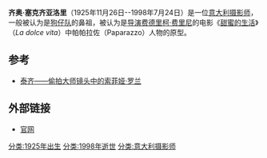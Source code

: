 '''齐奥·塞克齐亚洛里'''（1925年11月26日--1998年7月24日）是一位[[意大利|意大利]][[摄影师|摄影师]]，一般被认为是[[狗仔队|狗仔队]]的鼻祖，被认为是[[导演|导演]][[费德里柯·费里尼|费德里柯·费里尼]]的电影《[[甜蜜的生活|甜蜜的生活]]》（''La dolce vita''）中帕帕拉佐（Paparazzo）人物的原型。
==参考==
*[http://www.qikan.com.cn/Article/dzdy/dzdy200211/dzdy20021109.html 泰齐——偷拍大师镜头中的索菲娅·罗兰]

== 外部链接 ==
* [https://web.archive.org/web/20100122050642/http://taziosecchiaroli.org/ 官网]

[[分类:1925年出生|分类:1925年出生]]
[[分类:1998年逝世|分类:1998年逝世]]
[[分类:意大利摄影师|分类:意大利摄影师]]


{{Authority control}}
{{意大利人物小作品}}